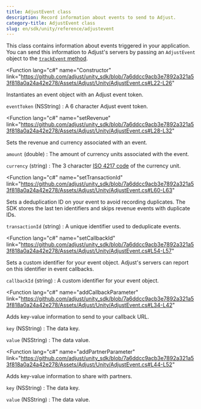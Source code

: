 ```yaml
---
title: AdjustEvent class
description: Record information about events to send to Adjust.
category-title: AdjustEvent class
slug: en/sdk/unity/reference/adjustevent
---
```


This class contains information about events triggered in your application. You can send this information to Adjust's servers by passing an `AdjustEvent` object to the [`trackEvent` method](#ios-trackevent-invocation).

<Function
  lang="c#"
  name="Constructor"
  link="https://github.com/adjust/unity_sdk/blob/7a6ddcc9acb3e7892a321a53f818a0a24a42e278/Assets/Adjust/Unity/AdjustEvent.cs#L22-L26"
>

Instantiates an event object with an Adjust event token.

<slot slot="snippet">


<Constructor />

</slot>

<slot slot="parameters">

`eventToken` (NSString)
: A 6 character Adjust event token.

</slot>

</Function>

<Function
  lang="c#"
  name="setRevenue"
  link="https://github.com/adjust/unity_sdk/blob/7a6ddcc9acb3e7892a321a53f818a0a24a42e278/Assets/Adjust/Unity/AdjustEvent.cs#L28-L32"
>

Sets the revenue and currency associated with an event.

<slot slot="snippet">


<SetRevenue />

</slot>

<slot slot="parameters">

`amount` (double)
: The amount of currency units associated with the event.

`currency` (string)
: The 3 character [ISO 4217 code](https://www.iban.com/currency-codes) of the currency unit.

</slot>

</Function>

<Function
  lang="c#"
  name="setTransactionId"
  link="https://github.com/adjust/unity_sdk/blob/7a6ddcc9acb3e7892a321a53f818a0a24a42e278/Assets/Adjust/Unity/AdjustEvent.cs#L60-L63"
>

Sets a deduplication ID on your event to avoid recording duplicates. The SDK stores the last ten identifiers and skips revenue events with duplicate IDs.

<slot slot="snippet">


<SetTransactionId />

</slot>

<slot slot="parameters">

`transactionId` (string)
: A unique identifier used to deduplicate events.

</slot>

</Function>

<Function
  lang="c#"
  name="setCallbackId"
  link="https://github.com/adjust/unity_sdk/blob/7a6ddcc9acb3e7892a321a53f818a0a24a42e278/Assets/Adjust/Unity/AdjustEvent.cs#L54-L57"
>

Sets a custom identifier for your event object. Adjust's servers can report on this identifier in event callbacks.

<slot slot="snippet">


<SetCallbackId />

</slot>

<slot slot="parameters">

`callbackId` (string)
: A custom identifier for your event object.

</slot>

</Function>

<Function
  lang="c#"
  name="addCallbackParameter"
  link="https://github.com/adjust/unity_sdk/blob/7a6ddcc9acb3e7892a321a53f818a0a24a42e278/Assets/Adjust/Unity/AdjustEvent.cs#L34-L42"
>

Adds key-value information to send to your callback URL.

<slot slot="snippet">


<AddCallbackParameter />

</slot>

<slot slot="parameters">

`key` (NSString)
: The data key.

`value` (NSString)
: The data value.

</slot>

</Function>

<Function
  lang="c#"
  name="addPartnerParameter"
  link="https://github.com/adjust/unity_sdk/blob/7a6ddcc9acb3e7892a321a53f818a0a24a42e278/Assets/Adjust/Unity/AdjustEvent.cs#L44-L52"
>

Adds key-value information to share with partners.

<slot slot="snippet">


<AddPartnerParameter />

</slot>

<slot slot="parameters">

`key` (NSString)
: The data key.

`value` (NSString)
: The data value.

</slot>

</Function>
